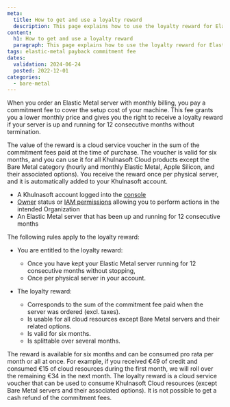 ```yaml
---
meta:
  title: How to get and use a loyalty reward
  description: This page explains how to use the loyalty reward for Elastic Metal servers
content:
  h1: How to get and use a loyalty reward
  paragraph: This page explains how to use the loyalty reward for Elastic Metal servers
tags: elastic-metal payback commitment fee
dates:
  validation: 2024-06-24
  posted: 2022-12-01
categories:
  - bare-metal
---
```


When you order an Elastic Metal server with monthly billing, you pay a commitment fee to cover the setup cost of your machine. This fee grants you a lower monthly price and gives you the right to receive a loyalty reward if your server is up and running for 12 consecutive months without termination.

The value of the reward is a cloud service voucher in the sum of the commitment fees paid at the time of purchase. The voucher is valid for six months, and you can use it for all Khulnasoft Cloud products except the Bare Metal category (hourly and monthly Elastic Metal, Apple Silicon, and their associated options). You receive the reward once per physical server, and it is automatically added to your Khulnasoft account.

<Macro id="requirements" />

- A Khulnasoft account logged into the [console](https://console.khulnasoft.com)
- [Owner](/identity-and-access-management/iam/concepts/#owner) status or [IAM permissions](/identity-and-access-management/iam/concepts/#permission) allowing you to perform actions in the intended Organization
- An Elastic Metal server that has been up and running for 12 consecutive months


The following rules apply to the loyalty reward:

* You are entitled to the loyalty reward:
   * Once you have kept your Elastic Metal server running for 12 consecutive months without stopping,
   * Once per physical server in your account.

* The loyalty reward:
   * Corresponds to the sum of the commitment fee paid when the server was ordered (excl. taxes).
   * Is usable for all cloud resources except Bare Metal servers and their related options.
   * Is valid for six months.
   * Is splittable over several months.

<Message type="tip">
  The reward is available for six months and can be consumed pro rata per month or all at once. For example, if you received €49 of credit and consumed €15 of cloud resources during the first month, we will roll over the remaining €34 in the next month.
</Message>

<Message type="important">
  The loyalty reward is a cloud service voucher that can be used to consume Khulnasoft Cloud resources (except Bare Metal servers and their associated options). It is not possible to get a cash refund of the commitment fees.
</Message>


